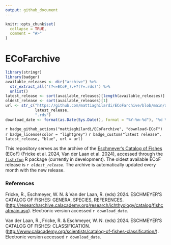 ```yaml
---
output: github_document
---
```


<!-- README.md is generated from README.Rmd. Please edit that file -->

```r
knitr::opts_chunk$set(
  collapse = TRUE,
  comment = "#>"
)
```

# ECoFarchive
```r
library(stringr)
library(badger)
available_releases <- dir("archive") %>%
  str_extract_all('(?<=ECoF_).+?(?=.rds)') %>%
  unlist()
latest_release <- sort(available_releases)[length(available_releases)]
oldest_release <- sort(available_releases)[1]
url <- str_c("https://github.com/mattiaghilardi/ECoFarchive/blob/main/archive/ECoF_", 
             latest_release, 
             ".rds")
download_date <- format(as.Date(Sys.Date(), format = "%Y-%m-%d"), "%d %B %Y")
```

<!-- badges: start -->
`r badge_github_actions("mattiaghilardi/ECoFarchive", "download-ECoF")`
`r badge_license(color = "lightgrey")`
`r badge_custom("latest release", latest_release, "blue", url = url)`
<!-- badges: end -->

This repository serves as the archive of the [Eschmeyer's Catalog of Fishes](https://research.calacademy.org/research/ichthyology/catalog/fishcatmain.asp) (ECoF) (Fricke et al. 2024, Van der Laan et al. 2024), accessed through the [`fishrfun`](https://github.com/mattiaghilardi/fishrfun) R package (currently in development). The oldest available ECoF release is *`r oldest_release`*. The archive is automatically updated every month with the new release.

### References

Fricke, R., Eschmeyer, W. N. & Van der Laan, R. (eds) 2024.  ESCHMEYER'S CATALOG OF FISHES: GENERA, SPECIES, REFERENCES. (<http://researcharchive.calacademy.org/research/ichthyology/catalog/fishcatmain.asp>). Electronic version accessed `r download_date`.

Van der Laan, R., Fricke, R. & Eschmeyer, W. N. (eds) 2024.  ESCHMEYER'S CATALOG OF FISHES: CLASSIFICATION. (<http://www.calacademy.org/scientists/catalog-of-fishes-classification/>). Electronic version accessed `r download_date`. 
